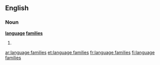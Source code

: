 ==English==

===Noun===
'''[[language]] [[families]]'''

#{{plural of|language family}}

[[ar:language families]]
[[et:language families]]
[[fr:language families]]
[[fi:language families]]